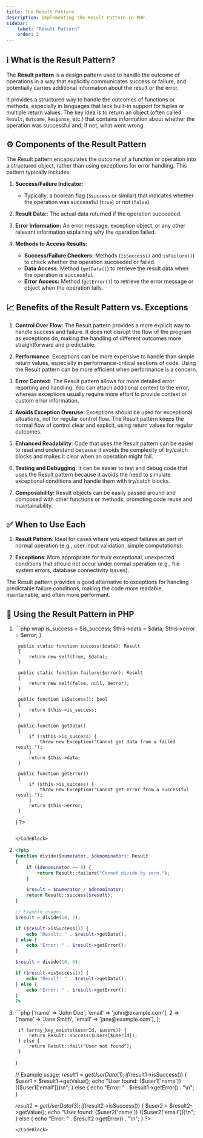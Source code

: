 ```yaml
---
title: The Result Pattern
description: Implementing the Result Pattern in PHP.
sidebar:
    label: "Result Pattern"
    order: 2
---
```




## ℹ What is the Result Pattern?

The **Result pattern** is a design pattern used to handle the outcome of operations in a way that explicitly communicates success or failure, and potentially carries additional information about the result or the error.

It provides a structured way to handle the outcomes of functions or methods, especially in languages that lack built-in support for tuples or multiple return values. The key idea is to return an object (often called `Result`, `Outcome`, `Response`, etc.) that contains information about whether the operation was successful and, if not, what went wrong.

## ⚙ Components of the Result Pattern

The Result pattern encapsulates the outcome of a function or operation into a structured object, rather than using exceptions for error handling. This pattern typically includes:

1. **Success/Failure Indicator:**
   - Typically, a boolean flag (`$success` or similar) that indicates whether the operation was successful (`true`) or not (`false`).

2. **Result Data:**: The actual data returned if the operation succeeded.

3. **Error Information:** An error message, exception object, or any other relevant information explaining why the operation failed.

4. **Methods to Access Results:**
   - **Success/Failure Checkers:** Methods (`isSuccess()` and `isFailure()`) to check whether the operation succeeded or failed.
   - **Data Access:** Method (`getData()`) to retrieve the result data when the operation is successful.
   - **Error Access:** Method (`getError()`) to retrieve the error message or object when the operation fails.

## 📈 Benefits of the Result Pattern vs. Exceptions

1. **Control Over Flow**: The Result pattern provides a more explicit way to handle success and failure. It does not disrupt the flow of the program as exceptions do, making the handling of different outcomes more straightforward and predictable.

2. **Performance**: Exceptions can be more expensive to handle than simple return values, especially in performance-critical sections of code. Using the Result pattern can be more efficient when performance is a concern.

3. **Error Context**: The Result pattern allows for more detailed error reporting and handling. You can attach additional context to the error, whereas exceptions usually require more effort to provide context or custom error information.

4. **Avoids Exception Overuse**: Exceptions should be used for exceptional situations, not for regular control flow. The Result pattern keeps the normal flow of control clear and explicit, using return values for regular outcomes.

5. **Enhanced Readability**: Code that uses the Result pattern can be easier to read and understand because it avoids the complexity of try/catch blocks and makes it clear when an operation might fail.

6. **Testing and Debugging**: It can be easier to test and debug code that uses the Result pattern because it avoids the need to simulate exceptional conditions and handle them with try/catch blocks.

7. **Composability:** Result objects can be easily passed around and composed with other functions or methods, promoting code reuse and maintainability.

## ✅ When to Use Each

1. **Result Pattern**: Ideal for cases where you expect failures as part of normal operation (e.g., user input validation, simple computations).
  
2. **Exceptions**: More appropriate for truly exceptional, unexpected conditions that should not occur under normal operation (e.g., file system errors, database connectivity issues).

<Aside type="tip">
The Result pattern provides a good alternative to exceptions for handling predictable failure conditions, making the code more readable, maintainable, and often more performant.
</Aside>

## 🚀 Using the Result Pattern in PHP 
 
<Steps>

1. <CodeBlock title=" Create a the following PHP class">
    ```php wrap
    <?php
    class Result
    {
        private $is_success;
        private $data;
        private $error;
        private function __construct(bool $is_success, $data = null, $error = null)
        {
            $this->is_success = $is_success;
            $this->data = $data;
            $this->error = $error;
        }

        public static function success($data): Result
        {
            return new self(true, $data);
        }

        public static function failure($error): Result
        {
            return new self(false, null, $error);
        }

        public function isSuccess(): bool
        {
            return $this->is_success;
        }

        public function getData()
        {
            if (!$this->is_success) {
                throw new Exception("Cannot get data from a failed result.");
            }
            return $this->data;
        }

        public function getError()
        {
            if ($this->is_success) {
                throw new Exception("Cannot get error from a successful result.");
            }
            return $this->error;
        }
    }
    ?>
    ```

    </CodeBlock>

2. <CodeBlock title="Using the Result pattern: Example #1">

    ```php
    <?php
    function divide($numerator, $denominator): Result
    {
        if ($denominator == 0) {
            return Result::failure("Cannot divide by zero.");
        }

        $result = $numerator / $denominator;
        return Result::success($result);
    }

    // Example usage:
    $result = divide(10, 2);

    if ($result->isSuccess()) {
        echo "Result: " . $result->getData();
    } else {
        echo "Error: " . $result->getError();
    }

    $result = divide(10, 0);

    if ($result->isSuccess()) {
        echo "Result: " . $result->getData();
    } else {
        echo "Error: " . $result->getError();
    }
    ?>
    ```
    </CodeBlock>        
3. <CodeBlock title="Using the Result pattern: Example #2">
    ```php
    <?php
    // Example function: Retrieve user data by ID from database
    function getUserData($userId) {
        // Simulating database operation
        $users = [
            1 => ['name' => 'John Doe', 'email' => 'john@example.com'],
            2 => ['name' => 'Jane Smith', 'email' => 'jane@example.com'],
        ];

        if (array_key_exists($userId, $users)) {
            return Result::success($users[$userId]);
        } else {
            return Result::fail("User not found");
        }
    }

    // Example usage:
    $result1 = getUserData(1);
    if ($result1->isSuccess()) {
        $user1 = $result1->getValue();
        echo "User found: {$user1['name']} ({$user1['email']})\n";
    } else {
        echo "Error: " . $result1->getError() . "\n";
    }

    $result2 = getUserData(3);
    if ($result2->isSuccess()) {
        $user2 = $result2->getValue();
        echo "User found: {$user2['name']} ({$user2['email']})\n";
    } else {
        echo "Error: " . $result2->getError() . "\n";
    }
    ?>
    ```
    </CodeBlock>
</Steps>
